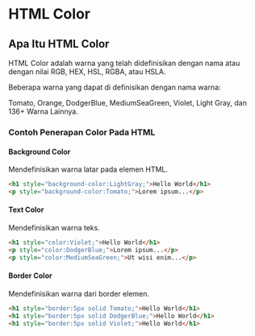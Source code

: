 # HTML Color


## Apa Itu HTML Color

HTML Color adalah warna yang telah didefinisikan dengan nama atau dengan nilai RGB, HEX, HSL, RGBA, atau HSLA.

Beberapa warna yang dapat di definisikan dengan nama warna:

Tomato, Orange, DodgerBlue, MediumSeaGreen, Violet, Light Gray, dan 136+ Warna Lainnya.

### Contoh Penerapan Color Pada HTML


#### Background Color


Mendefinisikan warna latar pada elemen HTML.


```HTML
<h1 style="background-color:LightGray;">Hello World</h1>
<p style="background-color:Tomato;">Lorem ipsum...</p>
```

#### Text Color

Mendefinisikan warna teks.

```HTML
<h1 style="color:Violet;">Hello World</h1>
<p style="color:DodgerBlue;">Lorem ipsum...</p>
<p style="color:MediumSeaGreen;">Ut wisi enim...</p>
```

#### Border Color


Mendefinisikan warna dari border elemen.

```html
<h1 style="border:5px solid Tomato;">Hello World</h1>
<h1 style="border:5px solid DodgerBlue;">Hello World</h1>
<h1 style="border:5px solid Violet;">Hello World</h1>
```
